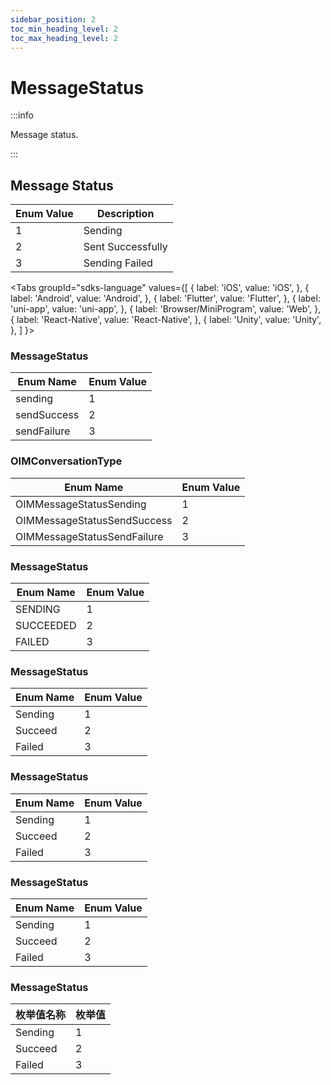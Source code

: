 ```yaml
---
sidebar_position: 2
toc_min_heading_level: 2
toc_max_heading_level: 2
---
```


# MessageStatus

:::info

Message status.

:::

## Message Status

| Enum Value | Description      |
| ---------- | ---------------- |
| 1          | Sending          |
| 2          | Sent Successfully|
| 3          | Sending Failed   |

<Tabs
groupId="sdks-language"
values={[
{ label: 'iOS', value: 'iOS', },
{ label: 'Android', value: 'Android', },
{ label: 'Flutter', value: 'Flutter', },
{ label: 'uni-app', value: 'uni-app', },
{ label: 'Browser/MiniProgram', value: 'Web', },
{ label: 'React-Native', value: 'React-Native', },
{ label: 'Unity', value: 'Unity', },
]
}>

<TabItem value="Flutter">

### MessageStatus

| Enum Name      | Enum Value |
| -------------- | ---------- |
| sending        | 1          |
| sendSuccess    | 2          |
| sendFailure    | 3          |

</TabItem>

<TabItem value="iOS">

### OIMConversationType

| Enum Name                    | Enum Value |
| ---------------------------- | ---------- |
| OIMMessageStatusSending      | 1          |
| OIMMessageStatusSendSuccess  | 2          |
| OIMMessageStatusSendFailure  | 3          |

</TabItem>

<TabItem value="Android">

### MessageStatus

| Enum Name  | Enum Value |
| ---------- | ---------- |
| SENDING    | 1          |
| SUCCEEDED  | 2          |
| FAILED     | 3          |

</TabItem>

<TabItem value="Web">

### MessageStatus

| Enum Name  | Enum Value |
| ---------- | ---------- |
| Sending    | 1          |
| Succeed    | 2          |
| Failed     | 3          |

</TabItem>

<TabItem value="uni-app">

### MessageStatus

| Enum Name  | Enum Value |
| ---------- | ---------- |
| Sending    | 1          |
| Succeed    | 2          |
| Failed     | 3          |

</TabItem>

<TabItem value="React-Native">

### MessageStatus

| Enum Name  | Enum Value |
| ---------- | ---------- |
| Sending    | 1          |
| Succeed    | 2          |
| Failed     | 3          |

</TabItem>

<TabItem value="Unity">

### MessageStatus

| 枚举值名称 | 枚举值 |
| ---------- | ------ |
| Sending    | 1      |
| Succeed    | 2      |
| Failed     | 3      |

</TabItem>

</Tabs>